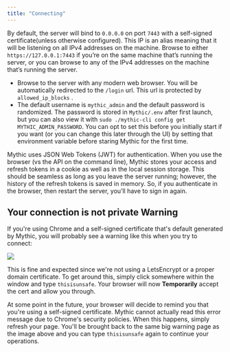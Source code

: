 ```yaml
---
title: "Connecting"
---
```


By default, the server will bind to `0.0.0.0` on port `7443` with a self-signed certificate(unless otherwise configured). This IP is an alias meaning that it will be listening on all IPv4 addresses on the machine. Browse to either `https://127.0.0.1:7443` if you’re on the same machine that’s running the server, or you can browse to any of the IPv4 addresses on the machine that’s running the server.

- Browse to the server with any modern web browser. You will be automatically redirected to the `/login` url. This url is protected by `allowed_ip_blocks` .
- The default username is `mythic_admin` and the default password is randomized. The password is stored in `Mythic/.env` after first launch, but you can also view it with `sudo ./mythic-cli config get MYTHIC_ADMIN_PASSWORD`. You can opt to set this before you initially start if you want (or you can change this later through the UI) by setting that environment variable before staring Mythic for the first time.

Mythic uses JSON Web Tokens (JWT) for authentication. When you use the browser (vs the API on the command line), Mythic stores your access and refresh tokens in a cookie as well as in the local session storage. This should be seamless as long as you leave the server running; however, the history of the refresh tokens is saved in memory. So, if you authenticate in the browser, then restart the server, you’ll have to sign in again.

## Your connection is not private Warning

If you're using Chrome and a self-signed certificate that's default generated by Mythic, you will probably see a warning like this when you try to connect:

<Frame>
<img src="../images/version-3.3/image-1-3.png"/>
</Frame>

This is fine and expected since we're not using a LetsEncrypt or a proper domain certificate. To get around this, simply click somewhere within the window and type `thisisunsafe`. Your browser will now **Temporarily** accept the cert and allow you through.

At some point in the future, your browser will decide to remind you that you're using a self-signed certificate. Mythic cannot actually read this error message due to Chrome's security policies. When this happens, simply refresh your page. You'll be brought back to the same big warning page as the image above and you can type `thisisunsafe` again to continue your operations.
